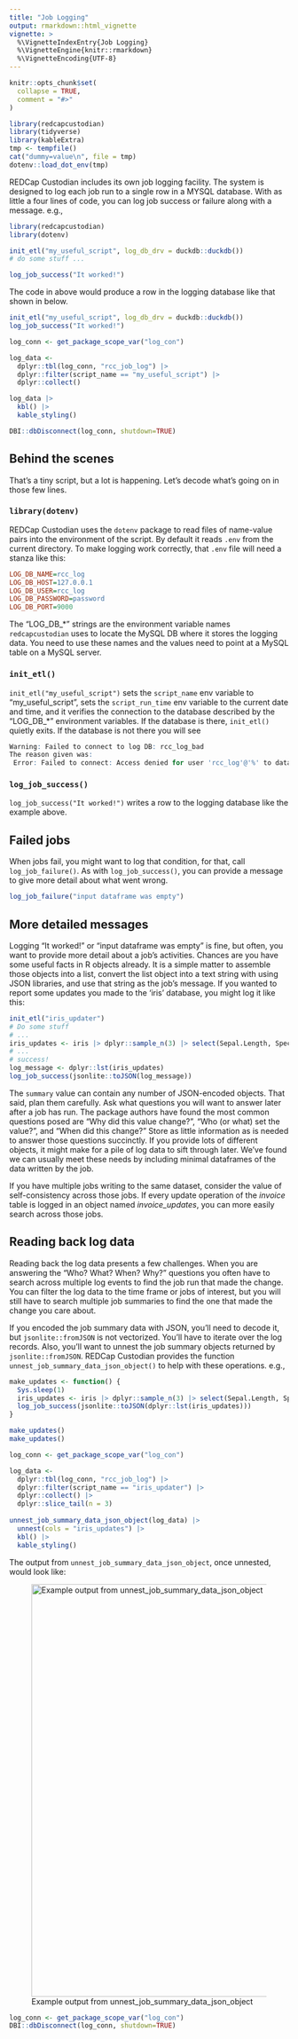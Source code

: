 ```yaml
---
title: "Job Logging"
output: rmarkdown::html_vignette
vignette: >
  %\VignetteIndexEntry{Job Logging}
  %\VignetteEngine{knitr::rmarkdown}
  %\VignetteEncoding{UTF-8}
---
```


```r
knitr::opts_chunk$set(
  collapse = TRUE,
  comment = "#>"
)
```

```r
library(redcapcustodian)
library(tidyverse)
library(kableExtra)
tmp <- tempfile()
cat("dummy=value\n", file = tmp)
dotenv::load_dot_env(tmp)
```

REDCap Custodian includes its own job logging facility. The system is designed to log each job run to a single row in a MYSQL database. With as little a four lines of code, you can log job success or failure along with a message. e.g.,

```r
library(redcapcustodian)
library(dotenv)

init_etl("my_useful_script", log_db_drv = duckdb::duckdb())
# do some stuff ...

log_job_success("It worked!")
```

The code in above would produce a row in the logging database like that shown in below.

```r
init_etl("my_useful_script", log_db_drv = duckdb::duckdb())
log_job_success("It worked!")
```

```r
log_conn <- get_package_scope_var("log_con")

log_data <-
  dplyr::tbl(log_conn, "rcc_job_log") |>
  dplyr::filter(script_name == "my_useful_script") |>
  dplyr::collect()
```

```r
log_data |>
  kbl() |>
  kable_styling()
```

```r
DBI::dbDisconnect(log_conn, shutdown=TRUE)
```
## Behind the scenes

That's a tiny script, but a lot is happening. Let's decode what's going on in those few lines.

### `library(dotenv)`

REDCap Custodian uses the `dotenv` package to read files of name-value pairs into the environment of the script. By default it reads `.env` from the current directory. To make logging work correctly, that `.env` file will need a stanza like this:

``` ini
LOG_DB_NAME=rcc_log
LOG_DB_HOST=127.0.0.1
LOG_DB_USER=rcc_log
LOG_DB_PASSWORD=password
LOG_DB_PORT=9000
```

The "LOG_DB\_\*" strings are the environment variable names `redcapcustodian` uses to locate the MySQL DB where it stores the logging data. You need to use these names and the values need to point at a MySQL table on a MySQL server.

### `init_etl()`

`init_etl("my_useful_script")` sets the `script_name` env variable to "my_useful_script", sets the `script_run_time` env variable to the current date and time, and it verifies the connection to the database described by the "LOG_DB\_\*" environment variables. If the database is there, `init_etl()` quietly exits. If the database is not there you will see

``` r
Warning: Failed to connect to log DB: rcc_log_bad
The reason given was:
 Error: Failed to connect: Access denied for user 'rcc_log'@'%' to database 'rcc_log_bad'
```

### `log_job_success()`

`log_job_success("It worked!")` writes a row to the logging database like the example above.

## Failed jobs

When jobs fail, you might want to log that condition, for that, call `log_job_failure()`. As with `log_job_success()`, you can provide a message to give more detail about what went wrong.

``` r
log_job_failure("input dataframe was empty")
```

## More detailed messages

Logging "It worked!" or "input dataframe was empty" is fine, but often, you want to provide more detail about a job's activities. Chances are you have some useful facts in R objects already. It is a simple matter to assemble those objects into a list, convert the list object into a text string with using JSON libraries, and use that string as the job's message. If you wanted to report some updates you made to the 'iris' database, you might log it like this:

```r
init_etl("iris_updater")
# Do some stuff
# ...
iris_updates <- iris |> dplyr::sample_n(3) |> select(Sepal.Length, Species)
# ...
# success!
log_message <- dplyr::lst(iris_updates)
log_job_success(jsonlite::toJSON(log_message))
```

The `summary` value can contain any number of JSON-encoded objects. That said, plan them carefully. Ask what questions you will want to answer later after a job has run. The package authors have found the most common questions posed are "Why did this value change?", "Who (or what) set the value?", and "When did this change?" Store as little information as is needed to answer those questions succinctly. If you provide lots of different objects, it might make for a pile of log data to sift through later. We've found we can usually meet these needs by including minimal dataframes of the data written by the job.

If you have multiple jobs writing to the same dataset, consider the value of self-consistency across those jobs. If every update operation of the *invoice* table is logged in an object named *invoice_updates*, you can more easily search across those jobs.

## Reading back log data

Reading back the log data presents a few challenges. When you are answering the "Who? What? When? Why?" questions you often have to search across multiple log events to find the job run that made the change. You can filter the log data to the time frame or jobs of interest, but you will still have to search multiple job summaries to find the one that made the change you care about.

If you encoded the job summary data with JSON, you'll need to decode it, but `jsonlite::fromJSON` is not vectorized. You'll have to iterate over the log records. Also, you'll want to unnest the job summary objects returned by `jsonlite::fromJSON`. REDCap Custodian provides the function `unnest_job_summary_data_json_object()` to help with these operations. e.g.,

```r
make_updates <- function() {
  Sys.sleep(1)
  iris_updates <- iris |> dplyr::sample_n(3) |> select(Sepal.Length, Species)
  log_job_success(jsonlite::toJSON(dplyr::lst(iris_updates)))  
}

make_updates()
make_updates()
```

```r
log_conn <- get_package_scope_var("log_con")

log_data <-
  dplyr::tbl(log_conn, "rcc_job_log") |>
  dplyr::filter(script_name == "iris_updater") |>
  dplyr::collect() |>
  dplyr::slice_tail(n = 3)
  
unnest_job_summary_data_json_object(log_data) |>
  unnest(cols = "iris_updates") |>
  kbl() |>
  kable_styling()
```

The output from `unnest_job_summary_data_json_object`, once unnested, would look like:

![Example output from unnest_job_summary_data_json_object](unnest_job_summary_data_json_object_output.png){width="744"}

```r
log_conn <- get_package_scope_var("log_con")
DBI::dbDisconnect(log_conn, shutdown=TRUE)
```
